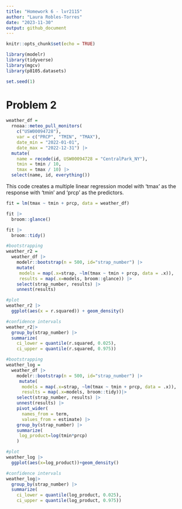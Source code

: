 ```yaml
---
title: "Homework 6 - lvr2115"
author: "Laura Robles-Torres"
date: "2023-11-30"
output: github_document
---
```


```r
knitr::opts_chunk$set(echo = TRUE)
```

```r
library(modelr)
library(tidyverse)
library(mgcv)
library(p8105.datasets)

set.seed(1)
```

# Problem 2

```r
weather_df = 
  rnoaa::meteo_pull_monitors(
    c("USW00094728"),
    var = c("PRCP", "TMIN", "TMAX"), 
    date_min = "2022-01-01",
    date_max = "2022-12-31") |>
  mutate(
    name = recode(id, USW00094728 = "CentralPark_NY"),
    tmin = tmin / 10,
    tmax = tmax / 10) |>
  select(name, id, everything())
```

This code creates a multiple linear regression model with 'tmax' as the response with 'tmin' and 'prcp' as the predictors. 

```r
fit = lm(tmax ~ tmin + prcp, data = weather_df)

fit |> 
  broom::glance()

fit |>
  broom::tidy()
```

```r
#bootstrapping
weather_r2 = 
  weather_df |> 
    modelr::bootstrap(n = 500, id="strap_number") |> 
    mutate(
     models = map(.x=strap, ~lm(tmax ~ tmin + prcp, data = .x)),
     results = map(.x=models, broom::glance)) |> 
    select(strap_number, results) |>
    unnest(results) 

#plot
weather_r2 |> 
  ggplot(aes(x = r.squared)) + geom_density()

#confidence intervals
weather_r2|>
  group_by(strap_number) |> 
  summarize(
    ci_lower = quantile(r.squared, 0.025), 
    ci_upper = quantile(r.squared, 0.975))
```


```r
#bootstrapping
weather_log =
  weather_df |> 
    modelr::bootstrap(n = 500, id="strap_number") |> 
     mutate(
      models = map(.x=strap, ~lm(tmax ~ tmin + prcp, data = .x)),
      results = map(.x=models, broom::tidy))|>
    select(strap_number, results) |>
    unnest(results) |>
    pivot_wider(
      names_from = term, 
      values_from = estimate) |>
    group_by(strap_number) |>
    summarize(
     log_product=log(tmin*prcp)
    )

#plot
weather_log |>
  ggplot(aes(x=log_product))+geom_density()

#confidence intervals 
weather_log|>
  group_by(strap_number) |> 
  summarize(
    ci_lower = quantile(log_product, 0.025), 
    ci_upper = quantile(log_product, 0.975))
```


